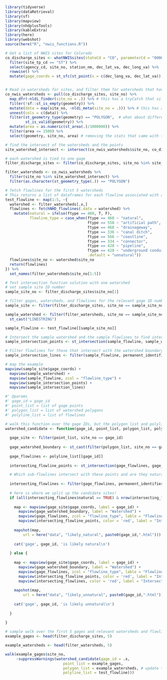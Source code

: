 
```r
library(tidyverse)
library(dataRetrieval)
library(sf)
library(mapview)
library(nhdplusTools)
library(kableExtra)
library(here)
library(webshot)
source(here("R", "nwis_functions.R"))
```

```r
# Get a list of NWIS sites for Colorado
co_discharge_sites <- whatNWISsites(stateCd = "CO", parameterCd = "00060") %>% 
  filter(site_tp_cd == "ST") %>% 
  select(agency_cd, site_no, station_nm, dec_lat_va, dec_long_va) %>% 
  rowwise() %>% 
  mutate(gage_coords = st_sfc(st_point(x = c(dec_long_va, dec_lat_va)), crs = 4326)) 


# Read in watersheds for sites, and filter them for watersheds that have an area that is less than 1500km2
co_nwis_watersheds <- pull(co_discharge_sites, site_no) %>% 
  map_dfr(~nldi_finder(site_no = .)) %>% # this has a tryCatch that silences errors, need to put those gages somewhere
  filter(!sf::st_is_empty(geometry)) %>% 
  mutate(data = map(site_no, ~nldi_meta(site_no = .))) %>% # this has a tryCatch that silences errors as well
  unnest(cols = c(data)) %>% 
  filter(st_geometry_type(geometry) == "POLYGON",  # what about different geometry types?
         st_is_valid(geometry)) %>% 
  mutate(area = as.numeric(st_area(.)/1000000)) %>% 
  filter(area <= 1500) %>% 
  select(geometry, site_no, area) # removing the stats that came with these watersheds with this select
```

```r
# find the intersect of the watersheds and the points
site_watershed_intersect <- intersect(co_nwis_watersheds$site_no, co_discharge_sites$site_no)
```

```r
# each watershed is tied to one gage
filter_discharge_sites <- filter(co_discharge_sites, site_no %in% site_watershed_intersect)

filter_watersheds <- co_nwis_watersheds %>% 
  filter(site_no %in% site_watershed_intersect) %>%
  filter(as.character(st_geometry_type(.)) == "POLYGON")

# fetch flowlines for the first 5 watersheds
# This returns a list of dataframes for each flowline associated with a gage
test_flowline <- map(1:5, ~{
  watershed <- filter_watersheds[.x,]
  flowlines <- fetchNHD_flowlines(.data = watershed) %>% 
    mutate(natural = ifelse(ftype == 460, T, F),
           flowline_type = case_when(ftype == 460 ~ "natural",
                                     ftype == 558 ~ "artificial path",
                                     ftype == 468 ~ "drainageway",
                                     ftype == 336 ~ "canal ditch",
                                     ftype == 566 ~ "coastline",
                                     ftype == 334 ~ "connector",
                                     ftype == 428 ~ "pipeline",
                                     ftype == 420 ~ "underground conduit",
                                     .default = "unnatural")) 
  flowlines$site_no <- watershed$site_no
  return(flowlines)
}) %>%
  set_names(filter_watersheds$site_no[1:5])
```

```r
# Test intersection function solution with one watershed
# set sample site ID number
sample_site_no <- filter_discharge_sites$site_no[1]

# filter gages, watersheds, and flowlines for the relevant gage ID number
sample_site <- filter(filter_discharge_sites, site_no == sample_site_no)

sample_watershed <- filter(filter_watersheds, site_no == sample_site_no) %>% 
  st_cast("LINESTRING")

sample_flowline <- test_flowline[[sample_site_no]]

# Intersect the sample watershed and the sample flowlines to find intersections
sample_intersection_points <- st_intersection(sample_flowline, sample_watershed)

# Filter flowlines for those that intersect with the watershed boundary based on the flowline ID
sample_intersection_lines <- filter(sample_flowline, permanent_identifier %in% sample_intersection_points$permanent_identifier)

# map the example
mapview(sample_site$gage_coords) +
  mapview(sample_watershed) +
  mapview(sample_flowline, zcol = "flowline_type") +
  mapview(sample_intersection_points) +
  mapview(sample_intersection_lines)
```

```r
#' @params
#' gage_id = gage_id
#' point_list = list of gage points
#' polygon_list = list of watershed polygons
#' polyline_list = list of flowlines

# walk this function over the gage IDs, but the polygon list and polyline list needs to be supplied
watershed_candidate <- function(gage_id, point_list, polygon_list, polyline_list){
  
  gage_site <- filter(point_list, site_no == gage_id)
  
  gage_watershed_boundary <- st_cast(filter(polygon_list, site_no == gage_id), "LINESTRING")
  
  gage_flowlines <- polyline_list[[gage_id]]
  
  intersecting_flowline_points <- st_intersection(gage_flowlines, gage_watershed_boundary)

  # Which sub-flowlines intersect with these points and are they natural (I have a 'natural' bool column)
  
  intersecting_flowlines <- filter(gage_flowlines, permanent_identifier %in% intersecting_flowline_points$permanent_identifier)
  
  # here is where we split up the candidate sites!
  if (all(intersecting_flowlines$natural == TRUE) & nrow(intersecting_flowlines)<6){
    
    map <- mapview(gage_site$gage_coords, label = gage_id) +
      mapview(gage_watershed_boundary, label = "Watershed") +
      mapview(gage_flowlines, zcol = "flowline_type", lable = "Flowlines") +
      mapview(intersecting_flowline_points, color = 'red', label = "Intersecting Points") 
    
    mapshot(map, 
        url = here("data", "likely_natural", paste0(gage_id,".html")))
    
    cat('gage', gage_id, 'is likely natural\n')
    
  } else {
    
    map <- mapview(gage_site$gage_coords, label = gage_id) +
      mapview(gage_watershed_boundary, label = "Watershed") +
      mapview(gage_flowlines, zcol = "flowline_type", lable = "Flowlines") +
      mapview(intersecting_flowline_points, color = 'red', label = "Intersection Points") +
      mapview(intersecting_flowlines, color = 'red', label = "Intersecting Flowlines")
    
    mapshot(map, 
        url = here("data", "likely_unnatural", paste0(gage_id,".html")))
    
    cat('gage', gage_id, 'is likely unnatural\n')
    
  }
  
}
```

```r
# sample walk over the first 5 gages and relevant watersheds and flowlines
example_gages <- head(filter_discharge_sites, 5)

example_watersheds <- head(filter_watersheds, 5)

walk(example_gages$site_no, 
     ~suppressWarnings(watershed_candidate(gage_id = .x,
                          point_list = example_gages,
                          polygon_list = example_watersheds, # update these lists
                          polyline_list = test_flowline)))
```

